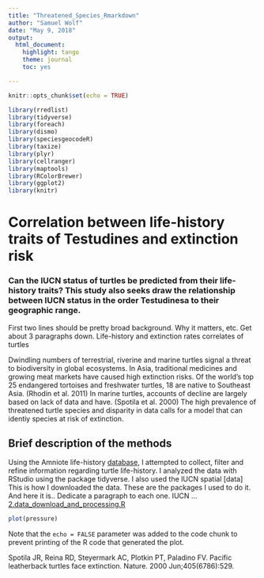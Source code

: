 ```yaml
---
title: "Threatened_Species_Rmarkdown"
author: "Samuel Wolf"
date: "May 9, 2018"
output: 
  html_document:
    highlight: tango
    theme: journal
    toc: yes

---
```


```r
knitr::opts_chunk$set(echo = TRUE)
```


```r

library(rredlist)
library(tidyverse)
library(foreach)
library(dismo)
library(speciesgeocodeR)
library(taxize)
library(plyr)
library(cellranger)
library(maptools)
library(RColorBrewer)
library(ggplot2)
library(knitr)

```

# Correlation between life-history traits of Testudines and extinction risk
###  Can the IUCN status of turtles be predicted from their life-history traits? This study also seeks draw the relationship between IUCN status in the order Testudinesa to their geographic range. 
First two lines should be pretty broad background. Why it matters, etc. Get about 3 paragraphs down. 
Life-history and extinction rates correlates of turtles

Dwindling numbers of terrestrial, riverine and marine turtles signal a threat to biodiversity in global ecosystems. In Asia, traditional medicines and growing meat markets have caused high extinction risks. Of the world's top 25 endangered tortoises and freshwater turtles, 18 are native to Southeast Asia. (Rhodin et al. 2011) In marine turtles, accounts of decline are largely based on lack of data and have. (Spotila et al. 2000) The high prevalence of threatened turtle species and disparity in data calls for a model that can identiy species at risk of extinction. 


## Brief description of the methods

Using the Amniote life-history [database](http://www.esapubs.org/archive/ecol/E096/269/#data), I attempted to collect, filter and refine information regarding turtle life-history. I analyzed the data with RStudio using the package tidyverse. 
I also used the IUCN spatial [data]
This is how I downloaded the data. These are the packages I used to do it. And here it is.. Dedicate a paragraph to each one. 
IUCN ... [2.data_download_and_processing.R](https://github.com/SamWololo/Threatened-Species/blob/master/2.%20data%20download%20and%20processing.R) 

```r
plot(pressure)
```

Note that the `echo = FALSE` parameter was added to the code chunk to prevent printing of the R code that generated the plot.


Spotila JR, Reina RD, Steyermark AC, Plotkin PT, Paladino FV. Pacific leatherback turtles face extinction. Nature. 2000 Jun;405(6786):529.